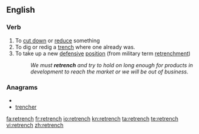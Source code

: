 ==English==

===Verb===
{{en-verb|retrenches|retrenching|retrenched|retrenched}}

# To [[cut down]] or [[reduce]] something
# To dig or redig a [[trench]] where one already was.
# To take up a new [[defensive]] [[position]] (from military term [[retrenchment]])
#:''We must '''retrench''' and try to hold on long enough for products in development to reach the market or we will be out of business.''

===Anagrams===
* {{alphagram|ceehnrrt}}
* [[trencher#English|trencher]]

[[fa:retrench]]
[[fr:retrench]]
[[io:retrench]]
[[kn:retrench]]
[[ta:retrench]]
[[te:retrench]]
[[vi:retrench]]
[[zh:retrench]]